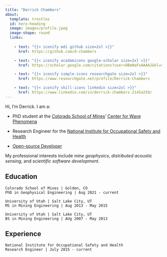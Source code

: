 ```yaml
---
title: "Derrick Chambers"
about:
  template: trestles
  id: hero-heading
  image: images/profile.jpeg
  image-shape: round
  links:
    
    - text: "{{< iconify mdi github size=2xl >}}"
      href: https://github.com/d-chambers

    - text: "{{< iconify academicons google-scholar size=2xl >}}"
      href: https://scholar.google.com/citations?user=OBeNaFsAAAAJ&hl=en

    - text: "{{< iconify simple-icons researchgate size=2xl >}}"
      href: https://www.researchgate.net/profile/Derrick-Chambers

    - text: "{{< iconify skill-icons linkedin size=2xl >}}"
      href: https://www.linkedin.com/in/derrick-chambers-2145a259/
---
```


:::{#hero-heading}

Hi, I'm Derrick. I am a:

* PhD student at the [Colorado School of Mines](https://www.mines.edu/)' [Center for Wave Phenomena](https://cwp.mines.edu/)

* Research Engineer for the [National Institute for Occupational Safety and Health](https://www.cdc.gov/niosh/index.htm)

* [Open-source Developer](https://github.com/d-chambers) 

My professional interests include *mine geophysics*, *distributed acoustic sensing*, and *scientific software development*.


## Education
```
Colorado School of Mines | Golden, CO
PhD in Geophysical Engineering | Aug 2021 - current
```
```
University of Utah | Salt Lake City, UT
MS in Mining Engineering | Aug 2013 - May 2015
```
```
University of Utah | Salt Lake City, UT
BS in Mining Engineering | AUg 2007 - May 2013
```
## Experience
```
National Institute for Occupational Safety and Health 
Research Engineer | July 2015 - current
```
:::
